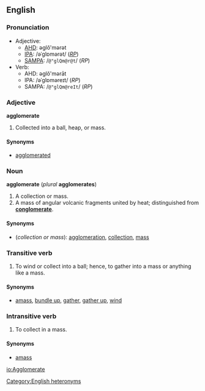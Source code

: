 ==English==
===Pronunciation===
*Adjective:
**[[AHD]]: əglŏ'mərət
**[[IPA]]: /əˈɡlɒmərət/ (''[[RP]]'')
**[[SAMPA]]: /<tt>@"glQm@r@t</tt>/ (''RP'')
*Verb:
**AHD: əglŏ'mərāt
**IPA: /əˈɡlɒməreɪt/ (''RP'')
**SAMPA: /<tt>@"glQm@reIt</tt>/ (''RP'')

===Adjective===
'''agglomerate'''
#Collected into a ball, heap, or mass.

====Synonyms====
*[[agglomerated]]

===Noun===
'''agglomerate''' (''plural'' '''agglomerates''')

#A collection or mass.
#A mass of angular volcanic fragments united by heat; distinguished from '''[[conglomerate]]'''.

====Synonyms====
*(''collection or mass''): [[agglomeration]], [[collection]], [[mass]]

===Transitive verb===
{{en-infl-reg-other-e|agglomerat|e||}}

#To wind or collect into a ball; hence, to gather into a mass or anything like a mass.

====Synonyms====
*[[amass]], [[bundle up]], [[gather]], [[gather up]], [[wind]]

===Intransitive verb===
{{en-infl-reg-other-e|agglomerat|e||}}

#To collect in a mass.

====Synonyms====
*[[amass]]

[[Category:English heteronyms]]

[[io:Agglomerate]]